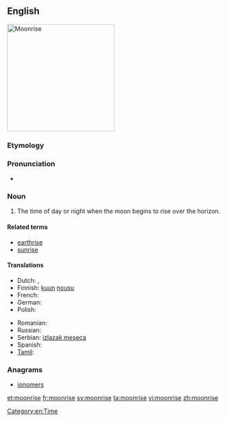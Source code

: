 ==English==
[[Image:Moonrise_on_Hobart_Bay_-_NOAA.jpg|thumb|right|250px|Moonrise]]
{{wikipedia}}

===Etymology===
{{compound|moon|rise}}

===Pronunciation===
* {{audio|en-us-moonrise.ogg|Audio (US)}}

===Noun===
{{en-noun|?}}

# The time of day or night when the moon begins to rise over the horizon.

====Related terms====
* [[earthrise]]
* [[sunrise]]

====Translations====
{{trans-top|The time of day or night when the moon begins to rise over the horizon}}
* Dutch: {{t-|nl|maansopgang|m}}, {{t-|nl|maansopkomst|f}}
* Finnish: [[kuun]] [[nousu]]
* French: {{t|fr|lever de lune|m}}
* German: {{t|de|Mondaufgang|m}}
* Polish: {{t|pl|wschód księżyca|m}}
{{trans-mid}}
* Romanian: {{t|ro|răsărit de lună|n}}
* Russian: {{t|ru|восход луны|m|tr=vosχód luný}}
* Serbian: [[izlazak meseca]]
* Spanish: {{t|es|subida de la luna|f}}
* [[Tamil]]: {{t|ta|உதய நிலா|tr=uthaya nilaa}}
{{trans-bottom}}

===Anagrams===
* [[ionomers#English|ionomers]]

[[Category:en:Time]]

[[et:moonrise]]
[[fr:moonrise]]
[[sv:moonrise]]
[[ta:moonrise]]
[[vi:moonrise]]
[[zh:moonrise]]